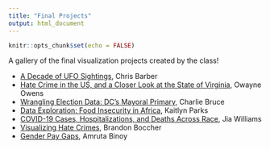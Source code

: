 ```yaml
---
title: "Final Projects"
output: html_document
---
```


```r
knitr::opts_chunk$set(echo = FALSE)
```

A gallery of the final visualization projects created by the class!

* [A Decade of UFO Sightings](../projects/Barber_FinalUFO/), Chris Barber
* [Hate Crime in the US, and a Closer Look at the State of Virginia](../static/projects/Owens_FinalProject/), Owayne Owens
* [Wrangling Election Data: DC's Mayoral Primary](../projects/Bruce_FinalProject/), Charlie Bruce
* [Data Exploration: Food Insecurity in Africa](../projects/PARKS_FinalProject/), Kaitlyn Parks
* [COVID-19 Cases, Hospitalizations, and Deaths Across Race](../projects/williams_finalproject/), Jia Williams
* [Visualizing Hate Crimes](../projects/Boccher_Final_Project/), Brandon Boccher
* [Gender Pay Gaps](../projects/Binoy_project/), Amruta Binoy
